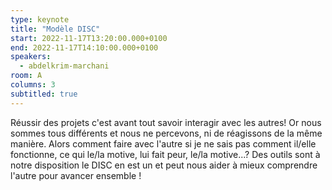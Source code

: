 ```yaml
---
type: keynote
title: "Modèle DISC"
start: 2022-11-17T13:20:00.000+0100
end: 2022-11-17T14:10:00.000+0100
speakers:
  - abdelkrim-marchani
room: A
columns: 3
subtitled: true
---
```


Réussir des projets c'est avant tout savoir interagir avec les autres!
Or nous sommes tous différents et nous ne percevons, ni de réagissons de la même
manière.
Alors comment faire avec l'autre si je ne sais pas comment il/elle fonctionne,
ce qui le/la motive, lui fait peur, le/la motive...?
Des outils sont à notre disposition le DISC en est un et peut nous aider à mieux
comprendre l'autre pour avancer ensemble !
